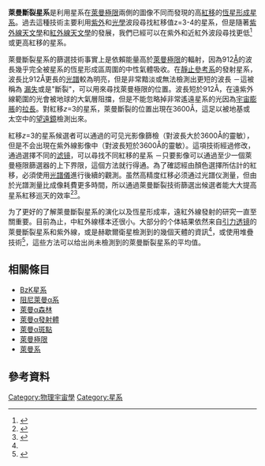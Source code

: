 '''萊曼斷裂星系'''是利用星系在[[萊曼極限|萊曼極限]]兩側{{link-en|濾光器 (天文學)|Astronomical filter|波段}}的圖像不同而發現的高[[紅移|紅移]]的[[恆星形成|恆星形成]][[星系|星系]]。過去這種技術主要利用[[紫外線|紫外]]和[[可見光|光學]]波段尋找紅移值z=3-4的星系，但是隨著[[紫外線天文學|紫外線天文學]]和[[紅外線天文學|紅外線天文學]]的發展，我們已經可以在紫外和近紅外波段尋找更低<ref name="#1">
{{cite journal
 |author=D. Burgarella
 |display-authors=etal
 |date=2011
 |title=HerMES: Lyman Break Galaxies Individually Detected at 0.7 <= ''z'' <= 2.0 in GOODS-N with Herschel/SPIRE
 |journal=[[Astrophysical_Journal_Letters|Astrophysical Journal Letters]]
 |volume=734 |pages=12
 |arxiv=1105.0646
 |bibcode=2011ApJ...734L..12B
|doi = 10.1088/2041-8205/734/1/L12 }}</ref>或更高紅移的星系。

萊曼斷裂星系的篩選技術事實上是依賴能量高於[[萊曼極限|萊曼極限]]的輻射，因為912[[埃格斯特朗|Å]]的波長幾乎完全被星系的恆星形成區周圍的中性氣體吸收。在[[靜止參考系|靜止參考系]]的發射星系，波長比912Å更長的[[發射光譜|光譜]]較為明亮，但是非常黯淡或無法檢測出更短的波長 －這被稱為 [[漏失_(天文學)|漏失]]或是"斷裂"，可以用來尋找萊曼極限的位置。波長短於912Å，在遠紫外線範圍的光會被地球的大氣層阻擋，但是不能忽略掉非常遙遠星系的光因為[[哈伯定律|宇宙膨脹]]的[[紅移|拉長]]。對紅移''z''=3的星系，萊曼斷裂的位置出現在3600Å，這足以被地基或太空中的[[望遠鏡|望遠鏡]]檢測出來。

紅移''z''=3的星系候選者可以通過的可见光影像篩檢（對波長大於3600Å的靈敏），但是不会出現在紫外線影像中（對波長短於3600Å的靈敏）。這項技術經過修改，通過選擇不同的[[滤镜|滤镜]]，可以尋找不同紅移的星系 －只要影像可以通過至少一個萊曼極限篩選器的上下界限，這個方法就行得通。為了確認經由顏色選擇所估計的紅移，必須使用[[天體光譜學|光譜儀]]進行後續的觀測。虽然高精度红移必须通过光譜仪測量，但由於光譜測量比成像耗費更多時間，所以通過萊曼斷裂技術篩選出候選者能大大提高星系紅移巡天的效率<ref>
{{cite journal
 |author=C. C. Steidel
 |display-authors=etal
 |date=1996
 |title=Spectroscopic Confirmation of a Population of Normal Star-forming Galaxies at Redshifts ''z'' > 3
 |journal=[[Astrophysical_Journal_Letters|Astrophysical Journal Letters]]
 |volume=462 |pages=17
 |arxiv=astro-ph/9602024
 |bibcode=1996ApJ...462L..17S
 |doi=10.1086/310029
}}</ref><ref>
{{cite arXiv
 |author=C. C. Steidel|date=1998
 |class=astro-ph
 |eprint=astro-ph/9812167
 |title=Lyman Break Galaxies at ''z''~3 and Beyond
|display-authors=etal}}</ref>。

为了更好的了解萊曼斷裂星系的演化以及恆星形成率，遠紅外線發射的研究一直至關重要。目前為止，中紅外線樣本还很小。大部分的个体結果依然来自[[引力透镜|引力透镜]]的萊曼斷裂星系和紫外線，或是赫歇爾衛星檢測到的幾個天體的資訊<ref name="#1"/>，或使用堆疊技術<ref>
{{cite journal
 |author=D. Rigopoulou
 |display-authors=etal
 |date=2010
 |title=HerMES: Herschel-SPIRE observations of Lyman break galaxies
 |journal=[[Monthly_Notices_of_the_Royal_Astronomical_Society|Monthly Notices of the Royal Astronomical Society]]
 |volume=409 |pages=7
 |arxiv=1009.2715
 |bibcode=2010MNRAS.409L...7R
|doi = 10.1111/j.1745-3933.2010.00950.x }}</ref>，這些方法可以给出尚未檢測到的萊曼斷裂星系的平均值。

== 相關條目 ==
* [[BzK星系|BzK星系]]
* [[阻尼萊曼α系|阻尼萊曼α系]]
* [[萊曼α森林|萊曼α森林]]
* [[萊曼α發射體|萊曼α發射體]]
* [[萊曼α斑點|萊曼α斑點]]
* [[萊曼極限|萊曼極限]]
* [[萊曼系|萊曼系]]

== 參考資料 ==
{{reflist}}

[[Category:物理宇宙學|Category:物理宇宙學]]
[[Category:星系|Category:星系]]